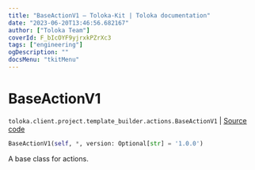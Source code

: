 ```yaml
---
title: "BaseActionV1 — Toloka-Kit | Toloka documentation"
date: "2023-06-20T13:46:56.682167"
author: ["Toloka Team"]
coverId: F_bIcOYF9yjrxkPZrXc3
tags: ["engineering"]
ogDescription: ""
docsMenu: "tkitMenu"
---
```


# BaseActionV1

`toloka.client.project.template_builder.actions.BaseActionV1` | [Source code](https://github.com/Toloka/toloka-kit/blob/v1.2.0/src/client/project/template_builder/actions.py#L26)

```python
BaseActionV1(self, *, version: Optional[str] = '1.0.0')
```

A base class for actions.